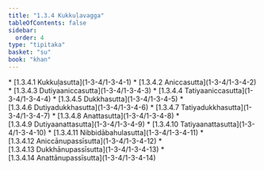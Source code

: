 ```yaml
---
title: "1.3.4 Kukkuḷavagga"
tableOfContents: false
sidebar:
  order: 4
type: "tipitaka"
basket: "su"
book: "khan"
---
```



<DynamicBreadcrumb />



<TableOfContents book="khan" section="1.3.4">
* [1.3.4.1 Kukkuḷasutta](1-3-4/1-3-4-1)
* [1.3.4.2 Aniccasutta](1-3-4/1-3-4-2)
* [1.3.4.3 Dutiyaaniccasutta](1-3-4/1-3-4-3)
* [1.3.4.4 Tatiyaaniccasutta](1-3-4/1-3-4-4)
* [1.3.4.5 Dukkhasutta](1-3-4/1-3-4-5)
* [1.3.4.6 Dutiyadukkhasutta](1-3-4/1-3-4-6)
* [1.3.4.7 Tatiyadukkhasutta](1-3-4/1-3-4-7)
* [1.3.4.8 Anattasutta](1-3-4/1-3-4-8)
* [1.3.4.9 Dutiyaanattasutta](1-3-4/1-3-4-9)
* [1.3.4.10 Tatiyaanattasutta](1-3-4/1-3-4-10)
* [1.3.4.11 Nibbidābahulasutta](1-3-4/1-3-4-11)
* [1.3.4.12 Aniccānupassīsutta](1-3-4/1-3-4-12)
* [1.3.4.13 Dukkhānupassīsutta](1-3-4/1-3-4-13)
* [1.3.4.14 Anattānupassīsutta](1-3-4/1-3-4-14)
</TableOfContents>